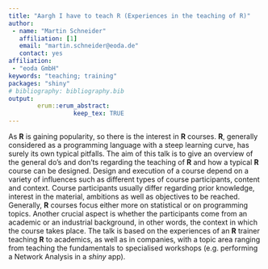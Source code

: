 ```yaml
---
title: "Aargh I have to teach R (Experiences in the teaching of R)"
author:
 - name: "Martin Schneider"
   affiliation: [1]
   email: "martin.schneider@eoda.de"
   contact: yes
affiliation:
 - "eoda GmbH"
keywords: "teaching; training"
packages: "shiny"
# bibliography: bibliography.bib
output:  
        erum::erum_abstract:
                  keep_tex: TRUE
---
```


As **R** is gaining popularity, so there is the interest in **R** courses. **R**,
generally considered as a programming language with a steep learning
curve, has surely its own typical pitfalls. The aim of this talk is to give an overview of the general do’s and
don’ts regarding the teaching of **R** and how a typical **R** course can be
designed. Design and execution of a course depend on a variety of
influences such as different types of course participants, content and
context. Course participants usually differ regarding prior knowledge,
interest in the material, ambitions as well as objectives to be reached. Generally, **R** courses focus either more on statistical or on
programming topics. Another crucial aspect is whether the participants
come from an academic or an industrial background, in other words, the
context in which the course takes place. The talk is based on the
experiences of an **R** trainer teaching **R** to academics, as well as in
companies, with a topic area ranging from teaching the fundamentals to
specialised workshops (e.g. performing a Network Analysis in a *shiny* app).

<!--  -->
<!--  -->
<!--  -->
